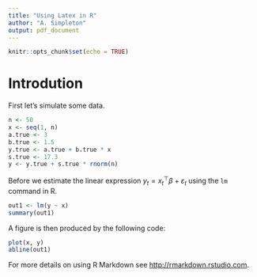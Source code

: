 ```yaml
---
title: "Using Latex in R"
author: "A. Simpleton"
output: pdf_document
---
```


```r
knitr::opts_chunk$set(echo = TRUE)
```

# Introdution

First let's simulate some data.

```r
n <- 50
x <- seq(1, n)
a.true <- 3
b.true <- 1.5
y.true <- a.true + b.true * x
s.true <- 17.3
y <- y.true + s.true * rnorm(n)
```

Before we estimate the linear expression $y_t = x_t^{\top} \beta + \varepsilon_t$ using the `lm` command in R.

```r
out1 <- lm(y ~ x)
summary(out1)
```

A figure is then produced by the following code:

```r
plot(x, y)
abline(out1)
```

For more details on using R Markdown see <http://rmarkdown.rstudio.com>.
